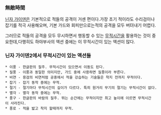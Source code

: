 === 無敵時間 ===

[[닌자 가이덴]]은 기본적으로 적들의 공격이 거센 편이다.가장 초기 적이라도 수리검이나 잡기를 적극 사용해오며, 기본 가드와 회피만으로는적의 공격을 모두 버텨내기 어렵다.

그러므로 적들의 공격을 모두 무시하면서 행동할 수 있는 [[무적시간]]을 활용하는 것이 중요한데,다행히도 하야부사의 액션 중에는 이 무적시간이 있는 액션이 많다.


=== 닌자 가이덴2에서 무적시간이 있는 액션들  ===

 * 이풍 - 한글판의 질주. 무적시간이 있으면서 이동도 된다. 
 * 질풍 - 이풍과 동일한 의미지만, 가드 중에 사용하면 질풍이라 부른다.
 * 비연 - 용검의 비연처럼 공중에서 적을 강습하는 기술들은 착지 전까지 무적이다.
 * 잡기 - 잡기 동작 중에는 무적.
 * 절기 - 절기마다 무적시간의 길이가 다르다. 특히 원거리 무기의 절기는 무적시간이 없다.
 * 멸각 - 멸각 동작 중에는 무적.
 * 풍구 - 한글판의 바람의 질주. 뛰는 순간에는 무적이지만 최고 높이에 이르면 무적시간이 사라진다.
 * 풍로 - 적을 밟고 착지 할때까지 무적.
